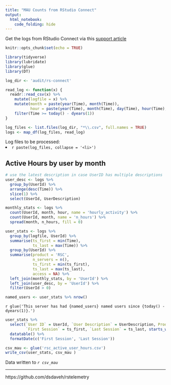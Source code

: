 ```yaml
---
title: "MAU Counts from RStudio Connect"
output: 
  html_notebook:
    code_folding: hide
---
```


Get the logs from RStudio Connect via this [support article](https://support.rstudio.com/hc/en-us/articles/360007435274-Counting-Named-Users-in-RStudio-Connect-and-RStudio-Server-Pro)

```r
knitr::opts_chunk$set(echo = TRUE)

library(tidyverse)
library(lubridate)
library(glue)
library(DT)

log_dir <- 'audit/rs-connect'
```

```r
read_log <- function(x) {
  readr::read_csv(x) %>% 
    mutate(logfile = x) %>% 
    mutate(month = paste(year(Time), month(Time)),
           hour = paste(year(Time), month(Time), day(Time), hour(Time), sep = '-')) %>% 
    filter(Time >= today() - dyears(1)) 
}

log_files <- list.files(log_dir, "*\\.csv", full.names = TRUE)
logs <- map_df(log_files, read_log) 
```


Log files to be processed: <li>
`r paste(log_files, collapse = '<li>')`
</li>

## Active Hours by user by month

```r
# use the latest description in case UserID has multiple descriptions
user_desc <- logs %>% 
  group_by(UserId) %>% 
  arrange(desc(Time)) %>% 
  slice(1) %>% 
  select(UserId, UserDescription)

monthly_stats <- logs %>% 
  count(UserId, month, hour, name = 'hourly_activity') %>% 
  count(UserId, month, name = 'n_hours') %>% 
  spread(month, n_hours, fill = 0) 

user_stats <- logs %>% 
  group_by(logfile, UserId) %>% 
  summarise(ts_first = min(Time),
            ts_last = max(Time)) %>% 
  group_by(UserId) %>% 
  summarise(product = 'RSC',
            n_servers = n(),
            ts_first = min(ts_first),
            ts_last = max(ts_last),
            access = NA) %>% 
  left_join(monthly_stats, by = 'UserId') %>% 
  left_join(user_desc, by = 'UserId') %>% 
  filter(UserId > 0)

named_users <- user_stats %>% nrow()
```

`r glue('This server has had {named_users} named users since {today() - dyears(1)}.')
`
```r
user_stats %>% 
  select(`User ID` = UserId, `User Description` = UserDescription, Product = product, `# of Servers` = n_servers, 
         `First Session` = ts_first, `Last Session` = ts_last, starts_with('20'))  %>% 
  datatable() %>% 
  formatDate(c('First Session', 'Last Session'))
```
```r
csv_mau <- glue('rsc_active_user_hours.csv')
write_csv(user_stats, csv_mau )
```

Data written to _*`r csv_mau`*_

---
https://github.com/dsdaveh/rstelemetry
